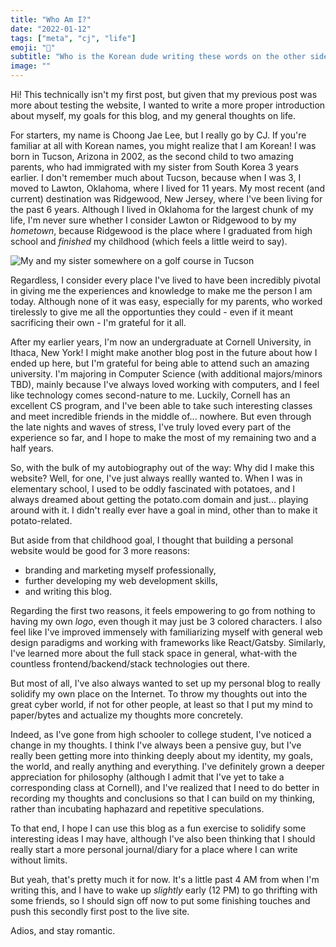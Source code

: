 ```yaml
---
title: "Who Am I?"
date: "2022-01-12"
tags: ["meta", "cj", "life"]
emoji: "🥔"
subtitle: "Who is the Korean dude writing these words on the other side of the screen? (probably hundreds of miles away... and maybe even a couple of years/decades from the past...)"
image: ""
---
```


Hi! This technically isn't my first post, but given that my previous post was more
about testing the website, I wanted to write a more proper introduction about myself,
my goals for this blog, and my general thoughts on life.

For starters, my name is Choong Jae Lee, but I really go by CJ. If you're familiar at all with Korean
names, you might realize that I am Korean! I was born in Tucson, Arizona in 2002,
as the second child to two amazing parents, who had immigrated with my sister
from South Korea 3 years earlier. I don't remember much about Tucson, because when
I was 3, I moved to Lawton, Oklahoma, where I lived for 11 years. My most recent
(and current) destination was Ridgewood, New Jersey, where I've been living for
the past 6 years. Although I lived in Oklahoma for the largest chunk of my life,
I'm never sure whether I consider Lawton or Ridgewood to by my _hometown_, because
Ridgewood is the place where I graduated from high school and _finished_ my childhood
(which feels a little weird to say).

<ImgCaption caption="My and my sister somewhere on a golf course in Tucson">

![My and my sister somewhere on a golf course in Tucson](self.png)

</ImgCaption>

Regardless, I consider every place I've lived to
have been incredibly pivotal in giving me the experiences and knowledge to make me
the person I am today. Although none of it was easy, especially for my parents, who
worked tirelessly to give me all the opportunties they could - even if it meant sacrificing
their own - I'm grateful for it all.

After my earlier years, I'm now an undergraduate at Cornell University, in Ithaca, New York!
I might make another blog post in the future about how I ended up here, but I'm
grateful for being able to attend such an amazing university. I'm majoring in Computer
Science (with additional majors/minors TBD), mainly because I've always loved working with
computers, and I feel like technology comes second-nature to me. Luckily, Cornell has an
excellent CS program, and I've been able to take such interesting classes and meet
incredible friends in the middle of... nowhere. But even through the late nights and
waves of stress, I've truly loved every part of the experience so far, and
I hope to make the most of my remaining two and a half years.

So, with the bulk of my autobiography out of the way: Why did I make this website?
Well, for one, I've just always reallly wanted to. When I was in elementary school, I used to
be oddly fascinated with potatoes, and I always dreamed about getting the potato.com
domain and just... playing around with it. I didn't really ever have a goal in mind, other
than to make it potato-related.

But aside from that childhood goal, I thought that building a
personal website would be good for 3 more reasons:

- branding and marketing myself professionally,
- further developing my web development skills,
- and writing this blog.

Regarding the first two reasons, it feels empowering to go from nothing to
having my own _logo_, even though it may just be 3 colored characters. I also feel like
I've improved immensely with familiarizing myself with general web design paradigms and
working with frameworks like React/Gatsby. Similarly, I've learned more about
the full stack space in general, what-with the countless frontend/backend/stack technologies
out there.

But most of all, I've also always wanted to set up my personal blog to
really solidify my own place on the Internet. To throw my thoughts out into the great
cyber world, if not for other people, at least so that I put my mind to paper/bytes
and actualize my thoughts more concretely.

Indeed, as I've gone from high schooler to college student, I've noticed a change
in my thoughts. I think I've always been a pensive guy, but I've really been getting
more into thinking deeply about my identity, my goals, the world, and really anything
and everything. I've definitely grown a deeper appreciation for philosophy (although
I admit that I've yet to take a corresponding class at Cornell), and I've realized that
I need to do better in recording my thoughts and conclusions so that I can build on
my thinking, rather than incubating haphazard and repetitive speculations.

To that end, I hope I can use this blog as a fun exercise to solidify some interesting ideas I may have,
although I've also been thinking that I should really start a more personal journal/diary
for a place where I can write without limits.

But yeah, that's pretty much it for now. It's a little past 4 AM from when I'm writing
this, and I have to wake up _slightly_ early (12 PM) to go thrifting with some
friends, so I should sign off now to put some finishing touches and push this secondly first
post to the live site.

Adios, and stay romantic.
